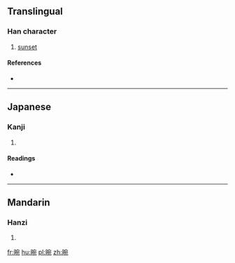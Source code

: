 ==Translingual==

===Han character===
{{Han char|rn=72|rad=日|as=08|sn=12|four=6301<sub>2</sub>|canj=日十弓山 (AJNU)|ids=⿰[[日]][[宛]]}}

# [[sunset]]

====References====
* {{Han ref|kx=0497.230|dkj=14016|dj=0865.060|hdz=21522.030|uh=667C|ud=26236|bh=D9A1|bd=55713}}

----

==Japanese==

===Kanji===
{{ja-kanji|grade=|rs=日08}}

# {{defn|lang=ja|sort=日08}}

====Readings====
* {{ja-readings|on=[[えん]] (en), [[おん]] (on)|kun=}}

----

==Mandarin==

===Hanzi===
{{cmn-hanzi|pin=[[wǎn]] ([[wan3]]), [[wàng]] ([[wang4]])|wg=wan<sup>3</sup>, wang<sup>4</sup>}}

# {{defn|lang=cmn|sort=日08}}

[[fr:晼]]
[[hu:晼]]
[[pl:晼]]
[[zh:晼]]